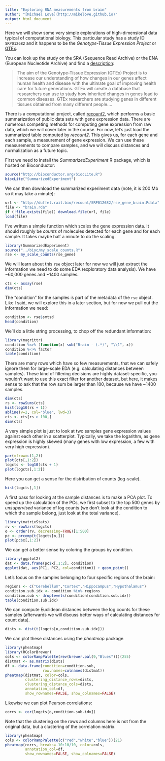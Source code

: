 ```yaml
---
title: "Exploring RNA measurements from brain"
author: "[Michael Love](http://mikelove.github.io)"
output: html_document
---
```


Here we will show some very simple explorations of high-dimensional
data typical of computational biology. This particular study has a
study ID `SRP012682` and it happens to be the 
*Genotype-Tissue Expression Project* or 
[GTEx](https://gtexportal.org).

You can look up the study on the SRA (Sequence Read Archive) or the
ENA (European Nucleotide Archive) and find a [description](http://www.ebi.ac.uk/ena/data/view/PRJNA75899):

> The aim of the Genotype-Tissue Expression (GTEx) Project is to
> increase our understanding of how changes in our genes affect human
> health and disease with the ultimate goal of improving health care
> for future generations. GTEx will create a database that researchers
> can use to study how inherited changes in genes lead to common
> diseases. GTEx researchers are studying genes in different tissues
> obtained from many different people....

There is a computational project, called 
[recount2](https://jhubiostatistics.shinyapps.io/recount/), which performs a
basic summarization of public data sets with gene expression
data. There are numerous competing methods for computing gene
expression from raw data, which we will cover later in the course. For
now, let's just load the summarized table computed by *recount2*.
This gives us, for each gene and each sample, a measurement of gene
expression. We can use these measurements to compare samples, and we
will discuss distances and normalization as a future topic.

First we need to install the *SummarizedExperiment* R package, which is hosted on
Bioconductor:

```r
source("http://bioconductor.org/biocLite.R")
biocLite("SummarizedExperiment")
```

We can then download the summarized experiment data (note, it is 200
Mb so it may take a minute):

```r
url <- "http://duffel.rail.bio/recount/SRP012682/rse_gene_brain.Rdata"
file <- "brain.rda"
if (!file.exists(file)) download.file(url, file)
load(file)
```

I've written a simple function which scales the gene expression data.
It should roughly be *counts* of molecules detected for each gene and
for each sample. It takes maybe half a minute to do the scaling.

```r
library(SummarizedExperiment)
source("../bioc/my_scale_counts.R")
rse <- my_scale_counts(rse_gene)
```

We will learn about this `rse` object later for now we will just
extract the information we need to do some EDA (exploratory data
analysis). We have ~60,000 genes and ~1400 samples.

```r
cts <- assay(rse)
dim(cts)
```

The "condition" for the samples is part of the metadata of the `rse`
object. Like I said, we will explore this in a later section, but for
now we pull out the information we need:

```r
condition <- rse$smtsd
head(condition)
```

We'll do a little string processing, to chop off the redundant information:

```r
library(magrittr)
condition %<>% (function(x) sub("Brain - (.*)", "\\1", x))
condition %<>% factor
table(condition)
```

There are many rows which have so few measurements, that we can safely
ignore them for large-scale EDA (e.g. calculating distances between samples).
These kind of filtering decisions are highly dataset-specific, you
wouldn't want to use this exact filter for another dataset, but here,
it makes sense to ask that the row sum be larger than 100, because we
have ~1400 samples.

```r
dim(cts)
rs <- rowSums(cts)
hist(log10(rs + 1))
abline(v=2, col="blue", lwd=3)
cts <- cts[rs > 100,]
dim(cts)
```

A very simple plot is just to look at two samples gene expression
values against each other in a scatterplot. Typically, we take the
logarithm, as gene expression is highly skewed (many genes with low
expression, a few with very high expression).

```r
par(mfrow=c(1,2))
plot(cts[,1:2])
logcts <- log10(cts + 1)
plot(logcts[,1:2])
```

Here you can get a sense for the distribution of counts (log-scale).

```r
hist(logcts[,1])
```

A first pass for looking at the sample distances is to make a PCA
plot. To speed up the calculation of the PCs, we first subset to the
top 500 genes by *unsupervised* variance of log counts (we don't look
at the condition to which the sample belong, just look at the total
variance). 

```r
library(matrixStats)
rv <- rowVars(logcts)
o <- order(rv, decreasing=TRUE)[1:500]
pc <- prcomp(t(logcts[o,]))
plot(pc$x[,1:2])
```

We can get a better sense by coloring the groups by condition.

```r
library(ggplot2)
dat <- data.frame(pc$x[,1:2], condition)
ggplot(dat, aes(PC1, PC2, col=condition)) + geom_point()
```

Let's focus on the samples belonging to four specific regions of the
brain: 

```r
regions <- c("Cerebellum","Cortex","Hippocampus","Hypothalamus")
condition.sub.idx <- condition %in% regions
condition.sub <- droplevels(condition[condition.sub.idx])
table(condition.sub.idx)
```

We can compute Euclidean distances between the log counts for these
samples (afterwards we will discuss better ways of calculating
distances for count data).

```r
dists <- dist(t(logcts[o,condition.sub.idx]))
```

We can plot these distances using the *pheatmap* package:

```r
library(pheatmap)
library(RColorBrewer)
cols <- colorRampPalette(rev(brewer.pal(9,"Blues")))(255)
distmat <- as.matrix(dists)
df <- data.frame(condition=condition.sub,
                 row.names=colnames(distmat))
pheatmap(distmat, color=cols,
         clustering_distance_rows=dists,
         clustering_distance_cols=dists,
         annotation_col=df,
         show_rownames=FALSE, show_colnames=FALSE)
```

Likewise we can plot Pearson correlations:

```r
corrs <- cor(logcts[o,condition.sub.idx])
```

Note that the clustering on the rows and columns here is not from the
original data, but a clustering of the correlation matrix.

```r
library(pheatmap)
cols <- colorRampPalette(c("red","white","blue"))(21)
pheatmap(corrs, breaks=-10:10/10, color=cols,
         annotation_col=df,
         show_rownames=FALSE, show_colnames=FALSE)
```
